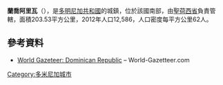 '''蘭喬阿里瓦'''（{{lang-es|Rancho Arriba}}），是[[多明尼加共和國|多明尼加共和國]]的城鎮，位於該國南部，由[[聖荷西省|聖荷西省]]負責管轄，面積203.53平方公里，2012年人口12,586，人口密度每平方公里62人。

==參考資料==
*[https://archive.is/20121204181725/http://world-gazetteer.com/wg.php?x=&men=gcis&lng=en&des=wg&geo=-65&srt=npan&col=abcdefghinoq&msz=1500&pt=c&va=x World Gazeteer: Dominican Republic] – World-Gazetteer.com

{{coord|18.71466|N|70.46179|W|display=title}}

{{DominicanRepublic-geo-stub}}
[[Category:多米尼加城市|Category:多米尼加城市]]